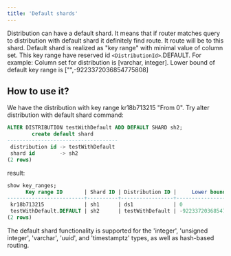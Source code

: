 ```yaml
---
title: 'Default shards'
---
```


Distribution can have a default shard. It means that if router matches query to distribution with default shard it definitely find route. It route will be to this shard. 
Default shard is realized as "key range" with minimal value of column set. This key range have reserved id `<DistributionId>`.DEFAULT.
For example: 
Column set for distribution is [varchar, integer]. Lower bound of default key range is ["",-9223372036854775808]


## How to use it?
We have the distribution with key range kr18b713215 "From 0". Try alter distribution with default shard command:
```sql
ALTER DISTRIBUTION testWithDefault ADD DEFAULT SHARD sh2;
        create default shard        
------------------------------------
 distribution id -> testWithDefault
 shard id        -> sh2
(2 rows)
```
result:
```sql
show key_ranges;
      Key range ID       | Shard ID | Distribution ID |     Lower bound      | Locked 
-------------------------+----------+-----------------+----------------------+--------
 kr18b713215             | sh1      | ds1             | 0                    | true
 testWithDefault.DEFAULT | sh2      | testWithDefault | -9223372036854775808 | false
(2 rows)

```

The default shard functionality is supported for the 'integer', 'unsigned integer', 'varchar', 'uuid', and 'timestamptz' types, as well as hash-based routing.
